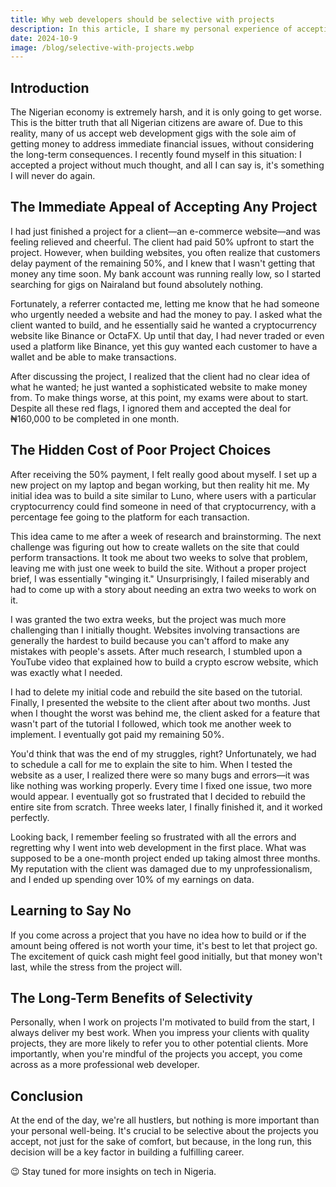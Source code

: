 ```yaml
---
title: Why web developers should be selective with projects
description: In this article, I share my personal experience of accepting a web development project I wasn't prepared for and the lessons I learned about the importance of being selective with the projects we take on.
date: 2024-10-9
image: /blog/selective-with-projects.webp
---
```


## Introduction

The Nigerian economy is extremely harsh, and it is only going to get worse. This is the bitter truth that all Nigerian citizens are aware of. Due to this reality, many of us accept web development gigs with the sole aim of getting money to address immediate financial issues, without considering the long-term consequences. I recently found myself in this situation: I accepted a project without much thought, and all I can say is, it's something I will never do again.

## The Immediate Appeal of Accepting Any Project

I had just finished a project for a client—an e-commerce website—and was feeling relieved and cheerful. The client had paid 50% upfront to start the project. However, when building websites, you often realize that customers delay payment of the remaining 50%, and I knew that I wasn't getting that money any time soon. My bank account was running really low, so I started searching for gigs on Nairaland but found absolutely nothing.

Fortunately, a referrer contacted me, letting me know that he had someone who urgently needed a website and had the money to pay. I asked what the client wanted to build, and he essentially said he wanted a cryptocurrency website like Binance or OctaFX. Up until that day, I had never traded or even used a platform like Binance, yet this guy wanted each customer to have a wallet and be able to make transactions.

After discussing the project, I realized that the client had no clear idea of what he wanted; he just wanted a sophisticated website to make money from. To make things worse, at this point, my exams were about to start. Despite all these red flags, I ignored them and accepted the deal for ₦160,000 to be completed in one month.

## The Hidden Cost of Poor Project Choices

After receiving the 50% payment, I felt really good about myself. I set up a new project on my laptop and began working, but then reality hit me. My initial idea was to build a site similar to Luno, where users with a particular cryptocurrency could find someone in need of that cryptocurrency, with a percentage fee going to the platform for each transaction.

This idea came to me after a week of research and brainstorming. The next challenge was figuring out how to create wallets on the site that could perform transactions. It took me about two weeks to solve that problem, leaving me with just one week to build the site. Without a proper project brief, I was essentially "winging it." Unsurprisingly, I failed miserably and had to come up with a story about needing an extra two weeks to work on it.

I was granted the two extra weeks, but the project was much more challenging than I initially thought. Websites involving transactions are generally the hardest to build because you can't afford to make any mistakes with people's assets. After much research, I stumbled upon a YouTube video that explained how to build a crypto escrow website, which was exactly what I needed.

I had to delete my initial code and rebuild the site based on the tutorial. Finally, I presented the website to the client after about two months. Just when I thought the worst was behind me, the client asked for a feature that wasn't part of the tutorial I followed, which took me another week to implement. I eventually got paid my remaining 50%.

You'd think that was the end of my struggles, right? Unfortunately, we had to schedule a call for me to explain the site to him. When I tested the website as a user, I realized there were so many bugs and errors—it was like nothing was working properly. Every time I fixed one issue, two more would appear. I eventually got so frustrated that I decided to rebuild the entire site from scratch. Three weeks later, I finally finished it, and it worked perfectly.

Looking back, I remember feeling so frustrated with all the errors and regretting why I went into web development in the first place. What was supposed to be a one-month project ended up taking almost three months. My reputation with the client was damaged due to my unprofessionalism, and I ended up spending over 10% of my earnings on data.

## Learning to Say No

If you come across a project that you have no idea how to build or if the amount being offered is not worth your time, it's best to let that project go. The excitement of quick cash might feel good initially, but that money won't last, while the stress from the project will.

## The Long-Term Benefits of Selectivity

Personally, when I work on projects I'm motivated to build from the start, I always deliver my best work. When you impress your clients with quality projects, they are more likely to refer you to other potential clients. More importantly, when you're mindful of the projects you accept, you come across as a more professional web developer.

## Conclusion

At the end of the day, we're all hustlers, but nothing is more important than your personal well-being. It's crucial to be selective about the projects you accept, not just for the sake of comfort, but because, in the long run, this decision will be a key factor in building a fulfilling career.

😉 Stay tuned for more insights on tech in Nigeria.
